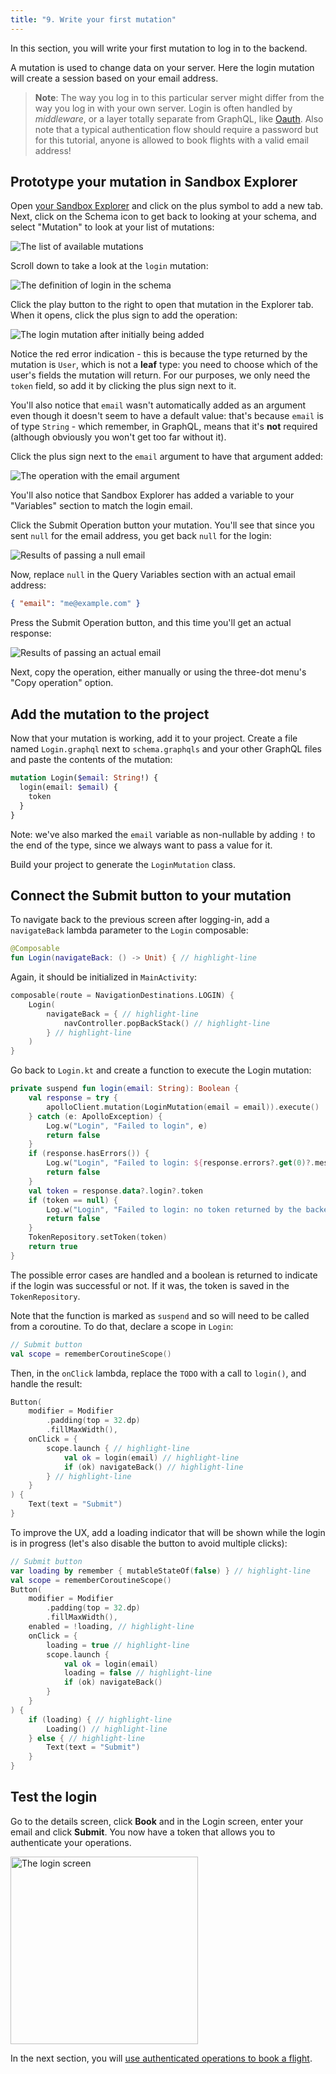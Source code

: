 ```yaml
---
title: "9. Write your first mutation"
---
```


In this section, you will write your first mutation to log in to the backend.

A mutation is used to change data on your server. Here the login mutation will create a session based on your email address.

> **Note**: The way you log in to this particular server might differ from the way you log in with your own server. Login is often handled by _middleware_, or a layer totally separate from GraphQL, like [Oauth](https://en.wikipedia.org/wiki/OAuth).
> Also note that a typical authentication flow should require a password but for this tutorial, anyone is allowed to book flights with a valid email address!


## Prototype your mutation in Sandbox Explorer

Open [your Sandbox Explorer](https://studio.apollographql.com/sandbox/explorer?endpoint=https%3A%2F%2Fapollo-fullstack-tutorial.herokuapp.com%2Fgraphql) and click on the plus symbol to add a new tab. Next, click on the Schema icon to get back to looking at your schema, and select "Mutation" to look at your list of mutations:

<img alt="The list of available mutations" class="screenshot" src="images/sandbox_schema_mutations.png"/>

Scroll down to take a look at the `login` mutation:

<img alt="The definition of login in the schema" class="screenshot" src="images/schema_login_definition.png"/>

Click the play button to the right to open that mutation in the Explorer tab. When it opens, click the plus sign to add the operation:

<img alt="The login mutation after initially being added" class="screenshot" src="images/explorer_added_login_mutation.png"/>

Notice the red error indication - this is because the type returned by the mutation is `User`, which is not a **leaf** type: you need to choose which of the user's fields the mutation will return. For our purposes, we only need the `token` field, so add it by clicking the plus sign next to it.

You'll also notice that `email` wasn't automatically added as an argument even though it doesn't seem to have a default value: that's because `email` is of type `String` - which remember, in GraphQL, means that it's **not** required (although obviously you won't get too far without it).

Click the plus sign next to the `email` argument to have that argument added:

<img alt="The operation with the email argument" class="screenshot" src="images/explorer_login_email_added.png"/>

You'll also notice that Sandbox Explorer has added a variable to your "Variables" section to match the login email.

Click the Submit Operation button your mutation. You'll see that since you sent `null` for the email address, you get back `null` for the login:

<img alt="Results of passing a null email" class="screenshot" src="images/login_mutation_null.png"/>

Now, replace `null` in the Query Variables section with an actual email address:

```json title="(Sandbox Explorer)"
{ "email": "me@example.com" }
```

Press the Submit Operation button, and this time you'll get an actual response:

<img alt="Results of passing an actual email" class="screenshot" src="images/login_mutation_email.png"/>

Next, copy the operation, either manually or using the three-dot menu's "Copy operation" option.

## Add the mutation to the project

Now that your mutation is working, add it to your project. Create a file named `Login.graphql` next to `schema.graphqls` and your other GraphQL files and paste the contents of the mutation:

```graphql title="app/src/main/graphql/Login.graphql"
mutation Login($email: String!) {
  login(email: $email) {
    token
  }
}
```
Note: we've also marked the `email` variable as non-nullable by adding `!` to the end of the type, since we always want to pass a value for it.

Build your project to generate the `LoginMutation` class.

## Connect the Submit button to your mutation

To navigate back to the previous screen after logging-in, add a `navigateBack` lambda parameter to the `Login` composable:

```kotlin title="app/src/main/java/com/example/rocketreserver/Login.kt"
@Composable
fun Login(navigateBack: () -> Unit) { // highlight-line
```

Again, it should be initialized in `MainActivity`:
    
```kotlin title="app/src/main/java/com/example/rocketreserver/MainActivity.kt"
composable(route = NavigationDestinations.LOGIN) {
    Login(
        navigateBack = { // highlight-line
            navController.popBackStack() // highlight-line
        } // highlight-line
    )
}
```

Go back to `Login.kt` and create a function to execute the Login mutation:

```kotlin title="app/src/main/java/com/example/rocketreserver/Login.kt"
private suspend fun login(email: String): Boolean {
    val response = try {
        apolloClient.mutation(LoginMutation(email = email)).execute()
    } catch (e: ApolloException) {
        Log.w("Login", "Failed to login", e)
        return false
    }
    if (response.hasErrors()) {
        Log.w("Login", "Failed to login: ${response.errors?.get(0)?.message}")
        return false
    }
    val token = response.data?.login?.token
    if (token == null) {
        Log.w("Login", "Failed to login: no token returned by the backend")
        return false
    }
    TokenRepository.setToken(token)
    return true
}
```
The possible error cases are handled and a boolean is returned to indicate if the login was successful or not. If it was, the token is saved in the `TokenRepository`.

Note that the function is marked as `suspend` and so will need to be called from a coroutine. To do that, declare a scope in `Login`:

```kotlin title="app/src/main/java/com/example/rocketreserver/Login.kt"
// Submit button
val scope = rememberCoroutineScope()
```

Then, in the `onClick` lambda, replace the `TODO` with a call to `login()`, and handle the result:

```kotlin title="app/src/main/java/com/example/rocketreserver/Login.kt"
Button(
    modifier = Modifier
        .padding(top = 32.dp)
        .fillMaxWidth(),
    onClick = {
        scope.launch { // highlight-line
            val ok = login(email) // highlight-line
            if (ok) navigateBack() // highlight-line
        } // highlight-line
    }
) {
    Text(text = "Submit")
}
```

To improve the UX, add a loading indicator that will be shown while the login is in progress (let's also disable the button to avoid multiple clicks):

```kotlin title="app/src/main/java/com/example/rocketreserver/Login.kt"
// Submit button
var loading by remember { mutableStateOf(false) } // highlight-line
val scope = rememberCoroutineScope()
Button(
    modifier = Modifier
        .padding(top = 32.dp)
        .fillMaxWidth(),
    enabled = !loading, // highlight-line
    onClick = {
        loading = true // highlight-line
        scope.launch {
            val ok = login(email)
            loading = false // highlight-line
            if (ok) navigateBack()
        }
    }
) {
    if (loading) { // highlight-line
        Loading() // highlight-line
    } else { // highlight-line
        Text(text = "Submit")
    }
}
```

## Test the login

Go to the details screen, click **Book** and in the Login screen, enter your email and click **Submit**. You now have a token that allows you to authenticate your operations.

<img src="images/login_screen.png" alt="The login screen" class="screenshot" width="300"/>

In the next section, you will [use authenticated operations to book a flight](10-authenticate-your-queries).
